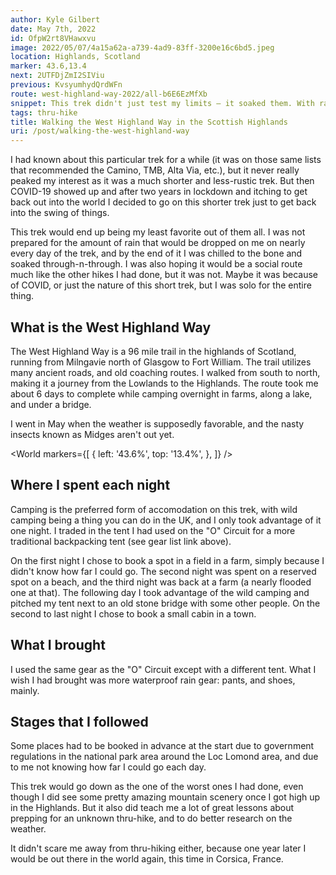 ```yaml
---
author: Kyle Gilbert
date: May 7th, 2022
id: OfpW2rt8VHawxvu
image: 2022/05/07/4a15a62a-a739-4ad9-83ff-3200e16c6bd5.jpeg
location: Highlands, Scotland
marker: 43.6,13.4
next: 2UTFDjZmI2SIViu
previous: KvsyumhydQrdWFn
route: west-highland-way-2022/all-b6E6EzMfXb
snippet: This trek didn't just test my limits — it soaked them. With rain nearly every day and my gear falling short, it easily became my least favorite of them all.
tags: thru-hike
title: Walking the West Highland Way in the Scottish Highlands
uri: /post/walking-the-west-highland-way
---
```


<Stats />

<Route />

I had known about this particular trek for a while (it was on those same lists
that recommended the Camino, TMB, Alta Via, etc.), but it never really peaked
my interest as it was a much shorter and less-rustic trek. But then COVID-19
showed up and after two years in lockdown and itching to get back out into the
world I decided to go on this shorter trek just to get back into the swing of
things.

This trek would end up being my least favorite out of them all. I was not
prepared for the amount of rain that would be dropped on me on nearly every day
of the trek, and by the end of it I was chilled to the bone and soaked
through-n-through. I was also hoping it would be a social route much like the
other hikes I had done, but it was not. Maybe it was because of COVID, or just
the nature of this short trek, but I was solo for the entire thing.

## What is the West Highland Way

The West Highland Way is a 96 mile trail in the highlands of Scotland, running
from Milngavie north of Glasgow to Fort William. The trail utilizes many ancient
roads, and old coaching routes. I walked from south to north, making it a
journey from the Lowlands to the Highlands. The route took me about 6 days to
complete while camping overnight in farms, along a lake, and under a bridge.

I went in May when the weather is supposedly favorable, and the nasty insects
known as Midges aren't out yet.

<World
  markers={[
    {
      left: '43.6%',
      top: '13.4%',
    },
  ]}
/>

## Where I spent each night

Camping is the preferred form of accomodation on this trek, with wild camping
being a thing you can do in the UK, and I only took advantage of it one night.
I traded in the tent I had used on the "O" Circuit for a more traditional
backpacking tent (see gear list link above).

On the first night I chose to book a spot in a field in a farm, simply because
I didn't know how far I could go. The second night was spent on a reserved spot
on a beach, and the third night was back at a farm (a nearly flooded one at
that). The following day I took advantage of the wild camping and pitched my
tent next to an old stone bridge with some other people. On the second to last
night I chose to book a small cabin in a town.

## What I brought

I used the same gear as the "O" Circuit except with a different tent. What I
wish I had brought was more waterproof rain gear: pants, and shoes, mainly.

## Stages that I followed

Some places had to be booked in advance at the start due to government
regulations in the national park area around the Loc Lomond area, and due to me
not knowing how far I could go each day.

<Stages />

This trek would go down as the one of the worst ones I had done, even though I
did see some pretty amazing mountain scenery once I got high up in the
Highlands. But it also did teach me a lot of great lessons about prepping for an
unknown thru-hike, and to do better research on the weather.

It didn't scare me away from thru-hiking either, because one year later I would
be out there in the world again, this time in Corsica, France.

